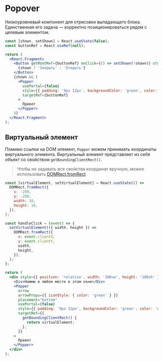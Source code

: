 <Overview>

# Popover

Низкоуровневый компонент для отрисовки выпадающего блока.
Единственная его задача — корректно позиционироваться рядом с целевым элементом.

</Overview>

```jsx
const [shown, setShown] = React.useState(false);
const buttonRef = React.useRef(null);

return (
  <React.Fragment>
    <Button getRootRef={buttonRef} onClick={() => setShown(!shown)} style={{ margin: 50 }}>
      {shown ? 'Закрыть' : 'Открыть'}
    </Button>
    {shown && (
      <Popper
        usePortal={false}
        style={{ padding: '9px 12px', backgroundColor: 'green', color: '#fff' }}
        targetRef={buttonRef}
      >
        Привет
      </Popper>
    )}
  </React.Fragment>
);
```

## Виртуальный элемент

Помимо ссылки на DOM элемент, `Popper` можем принимать координаты виртуального элемента.
Виртуальный элемент представляет из себя объект со свойством `getBoundingClientRect()`.

> Чтобы не задавать все свойства координат вручную,
> можно использовать [DOMRect.fromRect](https://developer.mozilla.org/en-US/docs/Web/API/DOMRect/fromRect_static)

```jsx { "props": { "layout": false, "iframe": true } }
const [virtualElement, setVirtualElement] = React.useState(() =>
  DOMRect.fromRect({
    x: -200,
    y: -200,
    width: 10,
    height: 10,
  }),
);

const handleClick = (event) => {
  setVirtualElement(({ width, height }) =>
    DOMRect.fromRect({
      x: event.clientX,
      y: event.clientY,
      width,
      height,
    }),
  );
};

return (
  <div style={{ position: 'relative', width: '100vw', height: '100vh' }} onClick={handleClick}>
    <Div>Нажми в любое место в этом окне</Div>
    <Popper
      arrow
      arrowProps={{ iconStyle: { color: 'green' } }}
      placement="bottom"
      usePortal={false}
      style={{ padding: '9px 12px', backgroundColor: 'green', color: '#fff' }}
      targetRef={{
        getBoundingClientRect() {
          return virtualElement;
        },
      }}
    >
      Привет
    </Popper>
  </div>
);
```
